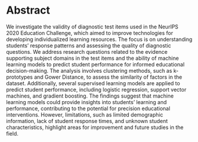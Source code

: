 # Abstract {.unnumbered}

We investigate the validity of diagnostic test items used in the NeurIPS 2020 Education Challenge, which aimed to improve technologies for developing individualized learning resources. The focus is on understanding students' response patterns and assessing the quality of diagnostic questions. We address research questions related to the evidence supporting subject domains in the test items and the ability of machine learning models to predict student performance for informed educational decision-making. The analysis involves clustering methods, such as k-prototypes and Gower Distance, to assess the similarity of factors in the dataset. Additionally, several supervised learning models are applied to predict student performance, including logistic regression, support vector machines, and gradient boosting. The findings suggest that machine learning models could provide insights into students' learning and performance, contributing to the potential for precision educational interventions. However, limitations, such as limited demographic information, lack of student response times, and unknown student characteristics, highlight areas for improvement and future studies in the field.
